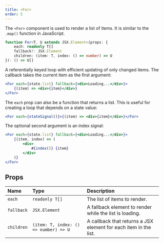 ```yaml
---
title: <For>
order: 5
---
```


The `<For>` component is used to render a list of items. It is similar to the `.map()` function in JavaScript.

```ts
function For<T, U extends JSX.Element>(props: {
	each: readonly T[]
	fallback?: JSX.Element
	children: (item: T, index: () => number) => U
}): () => U[]
```

A referentially keyed loop with efficient updating of only changed items. The callback takes the current item as the first argument:

```jsx
<For each={state.list} fallback={<div>Loading...</div>}>
	{(item) => <div>{item}</div>}
</For>
```

The `each` prop can also be a function that returns a list. This is useful for creating a loop that depends on a state value:

```jsx
<For each={stateSignal()}>{(item) => <div>{item}</div>}</For>
```

The optional second argument is an index signal:

```jsx
<For each={state.list} fallback={<div>Loading...</div>}>
	{(item, index) => (
		<div>
			#{index()} {item}
		</div>
	)}
</For>
```

## Props

| Name       | Type                                  | Description                                                      |
| :--------- | :------------------------------------ | :--------------------------------------------------------------- |
| `each`     | `readonly T[]`                        | The list of items to render.                                     |
| `fallback` | `JSX.Element`                         | A fallback element to render while the list is loading.          |
| `children` | `(item: T, index: () => number) => U` | A callback that returns a JSX element for each item in the list. |
